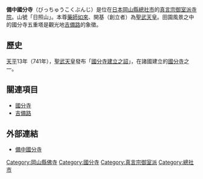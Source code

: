 {{日本寺院
| name = 備中國分寺
| img = File:Bitchu Kokubunji 3.JPG
| img_capt = 全景
| image_width = 260
| nihongo = 備中国分寺
| hiragana = びっちゅうこくぶんじ
| romaji = Bicchū Kokubun-ji
| location = [[岡山縣|岡山縣]][[總社市|總社市]]上林1046
| sangou = 日照山
| section = [[真言宗御室派|真言宗御室派]]
| god = [[藥師如來|藥師如來]]
| found_year = [[天平_(聖武天皇)|天平]]13年（741年）
| founder = [[聖武天皇|聖武天皇]]（官立）
| official_name = 
| alias = 
| struct = 
| title = [[備中西國三十三所觀音靈場|備中西國三十三所觀音靈場]]28番
| cultural_collection = 五重塔（重要文化財）<br />境內（國之史跡）
}}
'''備中國分寺'''（びっちゅうこくぶんじ）是位在[[日本|日本]][[岡山縣|岡山縣]][[總社市|總社市]]的[[真言宗御室派|真言宗御室派]][[寺院|寺院]]。山號「日照山」。本尊[[藥師如來|藥師如來]]、開基（創立者）為[[聖武天皇|聖武天皇]]。田園風景之中的國分寺五重塔是觀光地[[吉備路|吉備路]]的象徵。

== 歷史 ==
[[天平_(聖武天皇)|天平]]13年（741年），[[聖武天皇|聖武天皇]]發布「[[國分寺建立之詔|國分寺建立之詔]]」，在諸國建立的[[國分寺|國分寺]]之一。

== 關連項目 ==
*[[國分寺|國分寺]]
*[[吉備路|吉備路]]

== 外部連結 ==
{{Commonscat|Bitchukokubunji}}
* [https://web.archive.org/web/20111028120102/http://www.city.soja.okayama.jp/kanko/kankochi/kokubunji.jsp 備中國分寺]

{{DEFAULTSORT:Bicchu Kokubunji}}
[[Category:岡山縣佛寺|Category:岡山縣佛寺]]
[[Category:國分寺|Category:國分寺]]
[[Category:真言宗御室派|Category:真言宗御室派]]
[[Category:總社市|Category:總社市]]



{{Religion-buil-stub}}